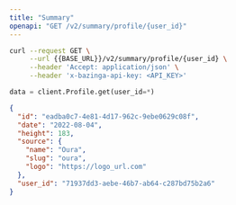 ```yaml
---
title: "Summary"
openapi: "GET /v2/summary/profile/{user_id}"
---
```


<RequestExample>

```bash Bash
curl --request GET \
     --url {{BASE_URL}}/v2/summary/profile/{user_id} \
     --header 'Accept: application/json' \
     --header 'x-bazinga-api-key: <API_KEY>'
```

```python Python
data = client.Profile.get(user_id=*)
```

</RequestExample>

<ResponseExample>

```json Example
{
  "id": "eadba0c7-4e81-4d17-962c-9ebe0629c08f",
  "date": "2022-08-04",
  "height": 183,
  "source": {
    "name": "Oura",
    "slug": "oura",
    "logo": "https://logo_url.com"
  },
  "user_id": "71937dd3-aebe-46b7-ab64-c287bd75b2a6"
}
```

</ResponseExample>
